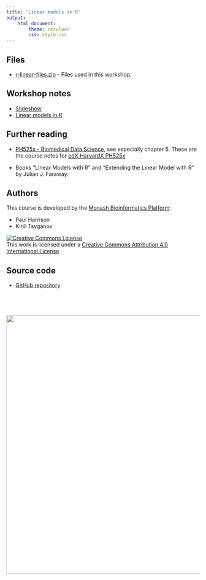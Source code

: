 ```yaml
---
title: "Linear models in R"
output: 
    html_document:
        theme: cerulean
        css: style.css
---
```


## Files

* [r-linear-files.zip](r-linear-files.zip) - Files used in this workshop.

## Workshop notes

* [Slideshow](slides/linear_thinking.html)
* [Linear models in R](topics/linear_models.html)

<!--
<br>

[Answers to challenges.](topics/answers.html) No peeking during class!
-->

## Further reading

* [PH525x - Biomedical Data Science](http://genomicsclass.github.io/book/), see especially chapter 5. These are the course notes for [edX HarvardX PH525x](https://courses.edx.org/courses/HarvardX/PH525x/1T2014/course/)

* Books "Linear Models with R" and "Extending the Linear Model with R" by Julian J. Faraway.


## Authors

This course is developed by the [Monash Bioinformatics Platform](https://www.monash.edu/researchinfrastructure/bioinformatics):

* Paul Harrison
* Kirill Tsyganov

<a rel="license" href="http://creativecommons.org/licenses/by/4.0/"><img alt="Creative Commons License" style="border-width:0" src="figures/CC-BY.png" /></a><br />This work is licensed under a <a rel="license" href="http://creativecommons.org/licenses/by/4.0/">Creative Commons Attribution 4.0 International License</a>.

## Source code

* [GitHub repository](https://github.com/MonashBioinformaticsPlatform/r-linear)

<p style="margin-top: 5em; text-align: right">
<a href="http://bioinformatics.erc.monash.edu"><img src="figures/MBP-banner.png" width="675"></a>
</p>
